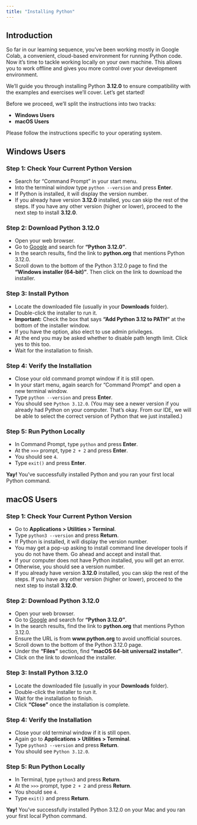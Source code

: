 ```yaml
---
title: "Installing Python"
---
```


## Introduction

So far in our learning sequence, you've been working mostly in Google Colab, a convenient, cloud-based environment for running Python code. Now it's time to tackle working locally on your own machine. This allows you to work offline and gives you more control over your development environment.

We'll guide you through installing Python **3.12.0** to ensure compatibility with the examples and exercises we'll cover. Let's get started!

Before we proceed, we'll split the instructions into two tracks:

- **Windows Users**
- **macOS Users**

Please follow the instructions specific to your operating system.

## Windows Users

### Step 1: Check Your Current Python Version

- Search for "Command Prompt" in your start menu.
- Into the terminal window type `python --version` and press **Enter**.
- If Python is installed, it will display the version number.
- If you already have version **3.12.0** installed, you can skip the rest of the steps. If you have any other version (higher or lower), proceed to the next step to install **3.12.0**.

### Step 2: Download Python 3.12.0

- Open your web browser.
- Go to [Google](https://www.google.com) and search for **"Python 3.12.0"**.
- In the search results, find the link to **python.org** that mentions Python 3.12.0.
- Scroll down to the bottom of the Python 3.12.0 page to find the **"Windows installer (64-bit)"**. Then click on the link to download the installer.

### Step 3: Install Python

- Locate the downloaded file (usually in your **Downloads** folder).
- Double-click the installer to run it.
- **Important:** Check the box that says **"Add Python 3.12 to PATH"** at the bottom of the installer window.
- If you have the option, also elect to use admin privileges.
- At the end you may be asked whether to disable path length limit. Click yes to this too.
- Wait for the installation to finish.

### Step 4: Verify the Installation

- Close your old command prompt window if it is still open.
- In your start menu, again search for "Command Prompt" and open a new terminal window.
- Type `python --version` and press **Enter**.
- You should see `Python 3.12.0`. (You may see a newer version if you already had Python on your computer. That's okay. From our IDE, we will be able to select the correct version of Python that we just installed.)

### Step 5: Run Python Locally

- In Command Prompt, type `python` and press **Enter**.
- At the `>>>` prompt, type `2 + 2` and press **Enter**.
- You should see `4`.
- Type `exit()` and press **Enter**.

**Yay!** You've successfully installed Python and you ran your first local Python command.

## macOS Users

### Step 1: Check Your Current Python Version

- Go to **Applications > Utilities > Terminal**.
- Type `python3 --version` and press **Return**.
- If Python is installed, it will display the version number.
- You may get a pop-up asking to install command line developer tools if you do not have them. Go ahead and accept and install that.
- If your computer does not have Python installed, you will get an error.
- Otherwise, you should see a version number.
- If you already have version **3.12.0** installed, you can skip the rest of the steps. If you have any other version (higher or lower), proceed to the next step to install **3.12.0**.

### Step 2: Download Python 3.12.0

- Open your web browser.
- Go to [Google](https://www.google.com) and search for **"Python 3.12.0"**.
- In the search results, find the link to **python.org** that mentions Python 3.12.0.
- Ensure the URL is from **www.python.org** to avoid unofficial sources.
- Scroll down to the bottom of the Python 3.12.0 page.
- Under the **"Files"** section, find **"macOS 64-bit universal2 installer"**.
- Click on the link to download the installer.

### Step 3: Install Python 3.12.0

- Locate the downloaded file (usually in your **Downloads** folder).
- Double-click the installer to run it.
- Wait for the installation to finish.
- Click **"Close"** once the installation is complete.

### Step 4: Verify the Installation

- Close your old terminal window if it is still open.
- Again go to **Applications > Utilities > Terminal**.
- Type `python3 --version` and press **Return**.
- You should see `Python 3.12.0`.

### Step 5: Run Python Locally

- In Terminal, type `python3` and press **Return**.
- At the `>>>` prompt, type `2 + 2` and press **Return**.
- You should see `4`.
- Type `exit()` and press **Return**.

**Yay!** You've successfully installed Python 3.12.0 on your Mac and you ran your first local Python command.